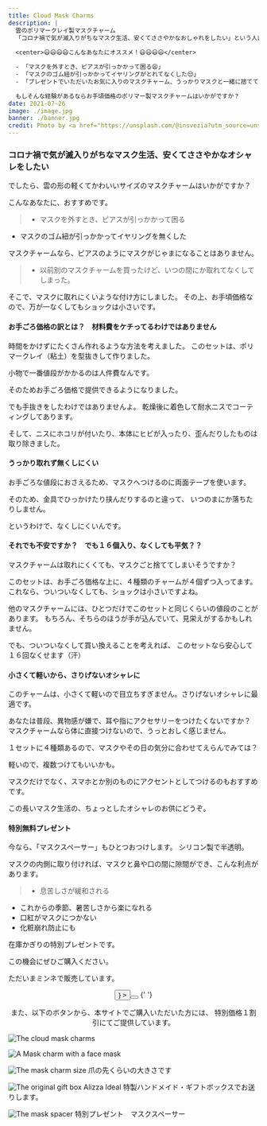 ```yaml
---
title: Cloud Mask Charms
description: |
  雲のポリマークレイ製マスクチャーム
  「コロナ禍で気が滅入りがちなマスク生活、安くてささやかなおしゃれをしたい」という人は、もういませんか？
  
  <center>😃😃😃😃こんなあなたにオススメ！😃😃😃😃</center>

  - 「マスクを外すとき、ピアスが引っかかって困る😫」
  - 「マスクのゴム紐が引っかかってイヤリングがとれてなくした😔」
  - 「プレゼントでいただいたお気に入りのマスクチャーム、うっかりマスクと一緒に捨ててしまった🥲」

  もしそんな経験があるならお手頃価格のポリマー製マスクチャームはいかがですか？
date: 2021-07-26
image: ./image.jpg
banner: ./banner.jpg
credit: Photo by <a href="https://unsplash.com/@insvezia?utm_source=unsplash&utm_medium=referral&utm_content=creditCopyText">Sofia</a> on <a href="https://unsplash.com/s/photos/cloudy-sky?utm_source=unsplash&utm_medium=referral&utm_content=creditCopyText">Unsplash</a>
---
```

<div className="text-xs text-right"></div>

### コロナ禍で気が滅入りがちなマスク生活、安くてささやかなオシャレをしたい

でしたら、雲の形の軽くてかわいいサイズのマスクチャームはいかがですか？

こんなあなたに、おすすめです。

> * マスクを外すとき、ピアスが引っかかって困る
* マスクのゴム紐が引っかかってイヤリングを無くした

マスクチャームなら、ピアスのようにマスクがじゃまになることはありません。

> - 以前別のマスクチャームを買ったけど、いつの間にか取れてなくしてしまった。

そこで、マスクに取れにくいような付け方にしました。
その上、お手頃価格なので、万が一なくしてもショックは小さいです。


#### お手ごろ価格の訳とは？　材料費をケチってるわけではありません

時間をかけずにたくさん作れるような方法を考えました。
このセットは、ポリマークレイ（粘土）を型抜きして作りました。

小物で一番値段がかかるのは人件費なんです。

そのためお手ごろ価格で提供できるようになりました。

でも手抜きをしたわけではありませんよ。
乾燥後に着色して耐水ニスでコーティングしてあります。

そして、ニスにホコリが付いたり、本体にヒビが入ったり、歪んだりしたものは取り除きました。

#### うっかり取れず無くしにくい

お手ごろな値段におさえるため、マスクへつけるのに両面テープを使います。

そのため、金具でひっかけたり挟んだりするのと違って、
いつのまにか落ちたりしません。

というわけで、なくしにくいんです。

#### それでも不安ですか？　でも１６個入り、なくしても平気？？

マスクチャームは取れにくくても、マスクごと捨ててしまいそうですか？

このセットは、お手ごろ価格な上に、４種類のチャームが４個ずつ入ってます。
これなら、ついついなくしても、ショックは小さいですよね。

他のマスクチャームには、ひとつだけでこのセットと同じくらいの値段のことがあります。
もちろん、そちらのほうが手が込んでいて、見栄えがするかもしれません。

でも、ついついなくして買い換えることを考えれば、
このセットなら安心して１６回なくせます（汗）

#### 小さくて軽いから、さりげないオシャレに

このチャームは、小さくて軽いので目立ちすぎません。さりげないオシャレに最適です。

あなたは普段、異物感が嫌で、耳や指にアクセサリーをつけたくないですか？
マスクチャームなら体に直接つけないので、うっとおしく感じません。

１セットに４種類あるので、マスクやその日の気分に合わせてえらんでみては？

軽いので、複数つけてもいいかも。

マスクだけでなく、スマホとか別のものにアクセントとしてつけるのもおすすめです。

この長いマスク生活の、ちょっとしたオシャレのお供にどうぞ。


#### 特別無料プレゼント

今なら、「マスクスペーサー」もひとつおつけします。
シリコン製で半透明。

マスクの内側に取り付ければ、マスクと鼻や口の間に隙間ができ、こんな利点があります。

> * 息苦しさが緩和される
* これからの季節、暑苦しさから楽になれる
* 口紅がマスクにつかない
* 化粧崩れ防止にも

在庫かぎりの特別プレゼントです。

この機会にぜひご購入ください。

ただいまミンネで販売しています。

<center>
   <Button type="button"
     label={`ミンネでマスクチャームを見る`}
		title={"ミンネで見てみる"}
		iconRight={<ArrowRight />} >
		<Button
			type="link"
			to="https://minne.com/items/23850986"
		/>
    </Button>
    {' '}
  <p className="text-justify mx-1/10">
    また、以下のボタンから、本サイトでご購入いただいた方には、
    特別価格１割引にてご提供しています。</p>

  <ItemProduct
	price="price_1J7dSxFI0fllSO6vKLR56jTD"
	testPrice="price_1J7dSLFI0fllSO6vb56BJMzu" />
</center>

<Row>
<Col className="max-w-sm">

![The cloud mask charms](./b1.jpg)

</Col>
<Col className="max-w-sm">

![A Mask charm with a face mask](./b2.jpg)

</Col>

<Col className="max-w-sm">

![The mask charm size](./l1.jpg)
爪の先くらいの大きさです

</Col>
</Row>

<Row>
<Col className="max-w-sm">

![The original gift box](./l2.jpg)
Alizza Ideal 特製ハンドメイド・ギフトボックスでお送りします。

</Col>

<Col className="max-w-sm">

![The mask spacer](./l3.jpg)
特別プレゼント　マスクスペーサー

</Col>
</Row>
